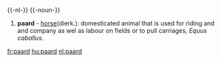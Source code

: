 {{-nl-}}
{{-noun-}}
#'''paard''' {{n}} - [[horse]](dierk.): domesticated animal that is used for riding and and company as wel as labour on fields or to pull carriages, ''Equus caballus''.

[[fr:paard]]
[[hu:paard]]
[[nl:paard]]